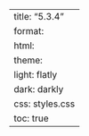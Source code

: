 ---
title: "5.3.4"
format:
    html:
        theme:
            light: flatly
            dark: darkly
        css: styles.css
        toc: true
---